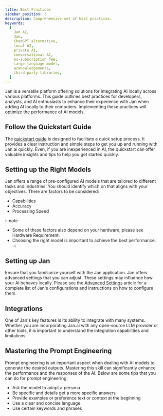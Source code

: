 ```yaml
---
title: Best Practices
sidebar_position: 3
description: Comprehensive set of best practices.
keywords:
  [
    Jan AI,
    Jan,
    ChatGPT alternative,
    local AI,
    private AI,
    conversational AI,
    no-subscription fee,
    large language model,
    acknowledgements,
    third-party libraries,
  ]
---
```


Jan is a versatile platform offering solutions for integrating AI locally across various platforms. This guide outlines best practices for developers, analysts, and AI enthusiasts to enhance their experience with Jan when adding AI locally to their computers. Implementing these practices will optimize the performance of AI models.

## Follow the Quickstart Guide
The [quickstart guide](quickstart.mdx) is designed to facilitate a quick setup process. It provides a clear instruction and simple steps to get you up and running with Jan.ai quickly. Even, if you are inexperienced in AI, the quickstart can offer valuable insights and tips to help you get started quickly.

## Setting up the Right Models
Jan offers a range of pre-configured AI models that are tailored to different tasks and industries. You should identify which on that aligns with your objectives. There are factors to be considered:
- Capabilities
- Accuracy
- Processing Speed

:::note
- Some of these factors also depend on your hardware, please see Hardware Requirement.
- Choosing the right model is important to achieve the best performance.
:::

## Setting up Jan
Ensure that you familiarize yourself with the Jan application. Jan offers advanced settings that you can adjust. These settings may influence how your AI behaves locally. Please see the [Advanced Settings](./advanced-settings/advanced-settings.mdx) article for a complete list of Jan's configurations and instructions on how to configure them.

## Integrations
One of Jan's key features is its ability to integrate with many systems. Whether you are incorporating Jan.ai with any open-source LLM provider or other tools, it is important to understand the integration capabilities and limitations.

## Mastering the Prompt Engineering
Prompt engineering is an important aspect when dealing with AI models to generate the desired outputs. Mastering this skill can significantly enhance the performance and the responses of the AI. Below are some tips that you can do for prompt engineering:
- Ask the model to adopt a persona
- Be specific and details get a more specific answers
- Provide examples or preference text or context at the beginning
- Use a clear and concise language
- Use certain keywords and phrases
